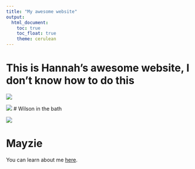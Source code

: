 ```yaml
---
title: "My awesome website"
output: 
  html_document:
    toc: true
    toc_float: true
    theme: cerulean
---
```


# This is Hannah's awesome website, I don't know how to do this

![](https://media.giphy.com/media/drXGoW1iudhKw/giphy.gif)

![](Wilson.jpg)
# Wilson in the bath

![](Mayzie.jpeg)

# Mayzie

You can learn about me [here](about.html).